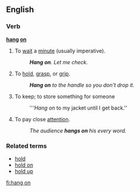 ==English==

===Verb===
'''[[hang]] [[on]]'''
# {{idiom}} To [[wait]] a [[minute]] (usually imperative).
#: '''''Hang on'''. Let me check.''
# To [[hold]], [[grasp]], or [[grip]].
#: '''''Hang on''' to the handle so you don't drop it.''
# {{idiom}} To keep; to store something for someone
#: '''''Hang on'' to my jacket until I get back.''
# {{idiom}} To pay close [[attention]].
#: ''The audience '''hangs on''' his every word.''

===Related terms===
*[[hold]]
*[[hold on]]
*[[hold up]]

[[fi:hang on]]